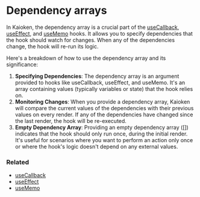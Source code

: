 

# Dependency arrays

In Kaioken, the dependency array is a crucial part of the 
<a href="/docs/hooks/useCallback">useCallback</a>, 
<a href="/docs/hooks/useEffect">useEffect</a>, and 
<a href="/docs/hooks/useMemo">useMemo</a> hooks. 
It allows you to specify dependencies that the hook 
should watch for changes. When any of the dependencies 
change, the hook will re-run its logic.

Here's a breakdown of how to use the dependency 
array and its significance:

<ol>
  <li>
    <b>Specifying Dependencies</b>: The dependency array is 
    an argument provided to hooks like useCallback, 
    useEffect, and useMemo. It's an array containing 
    values (typically variables or state) that the 
    hook relies on.
   </li>
  <li>
    <b>Monitoring Changes</b>: When you provide a dependency 
    array, Kaioken will compare the current values of 
    the dependencies with their previous values on 
    every render. If any of the dependencies have changed 
    since the last render, the hook will be re-executed.
  </li>
  <li>
    <b>Empty Dependency Array</b>: Providing an empty 
    dependency array (<InlineCodeBlock>[]</InlineCodeBlock>) 
    indicates that the hook should only run once, 
    during the initial render. It's useful for scenarios 
    where you want to perform an action only once or where 
    the hook's logic doesn't depend on any external values.
  </li>
</ol>



### Related
<ul>
  <li><a href="/docs/hooks/useCallback">useCallback</a></li>
  <li><a href="/docs/hooks/useEffect">useEffect</a></li>
  <li><a href="/docs/hooks/useMemo">useMemo</a></li>
</ul>